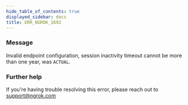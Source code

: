 ```yaml
---
hide_table_of_contents: true
displayed_sidebar: docs
title: ERR_NGROK_1692
---
```




### Message

Invalid endpoint configuration, session inactivity timeout cannot be more than one year, was `ACTUAL`.

<ErrorDetails error="err_ngrok_1692" />

### Further help

If you're having trouble resolving this error, please reach out to [support@ngrok.com](mailto:support@ngrok.com?subject=Help%20with%20ERR_NGROK_1692)
